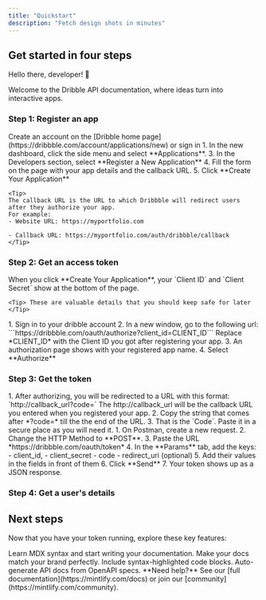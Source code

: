 ```yaml
---
title: "Quickstart"
description: "Fetch design shots in minutes"
---
```


## Get started in four steps

Hello there, developer! 👋

Welcome to the Dribble API documentation, where ideas turn into interactive apps. 

### Step 1: Register an app

<AccordionGroup>
  <Accordion title="Create a developer account">
      Create an account on the [Dribble home page](https://dribbble.com/account/applications/new) or sign in
    
  </Accordion>
  
  <Accordion icon="rectangle-terminal" title="Register your app">
    1. In the new dashboard, click the side menu and select **Applications**.
    3. In the Developers section, select **Register a New Application**
    4. Fill the form on the page with your app details and the callback URL.
    5. Click **Create Your Application**
    
    <Tip>
    The callback URL is the URL to which Dribbble will redirect users after they authorize your app.
    For example:  
    - Website URL: https://myportfolio.com

    - Callback URL: https://myportfolio.com/auth/dribbble/callback
    </Tip>
  </Accordion>
</AccordionGroup>

### Step 2: Get an access token

<AccordionGroup>
  <Accordion icon="github" title="Get your `Client ID` and `Client Secret`">
    When you click **Create Your Application**, your `Client ID` and `Client Secret` show at the bottom of the page.
    
    <Tip> These are valuable details that you should keep safe for later </Tip>
    
  </Accordion>
  <Accordion icon="palette" title="Get authorization">
    1. Sign in to your dribble account
    2. In a new window, go to the following url:  ```https://dribbble.com/oauth/authorize?client_id=CLIENT_ID``` 
      <Note> Replace *CLIENT_ID* with the Client ID you got after registering your app. </Note>
    3. An authorization page shows with your registered app name.
    4. Select **Authorize**
  </Accordion>
</AccordionGroup>


### Step 3: Get the token
<AccordionGroup>
  <Accordion title="Get your code">
    1. After authorizing, you will be redirected to a URL with this format: `http://callback_url?code=`
      <Note> The http://callback_url will be the callback URL you entered when you registered your app. </Note>
    2. Copy the string that comes after *?code=* till the the end of the URL. 
    3. That is the `Code`. Paste it in a secure place as you will need it. 
  </Accordion>
  <Accordion icon="rocket" title="Get the token using Postman">
    1. On Postman, create a new request.
    2. Change the HTTP Method to **POST**. 
    3. Paste the URL *https://dribbble.com/oauth/token*
    4. In the **Params** tab, add the keys:  
        - client_id,
        - client_secret
        - code  
        - redirect_uri (optional)
    5. Add their values in the fields in front of them
    6. Click **Send**
    7. Your token shows up as a JSON response.
  </Accordion>
</AccordionGroup>

### Step 4: Get a user's details



## Next steps

Now that you have your token running, explore these key features:

<CardGroup cols={2}>

<Card title="Write Content" icon="pen-to-square" href="/essentials/markdown">
  Learn MDX syntax and start writing your documentation.
</Card>

<Card title="Customize style" icon="palette" href="/essentials/settings">
  Make your docs match your brand perfectly.
</Card>

<Card title="Add code examples" icon="square-code" href="/essentials/code">
  Include syntax-highlighted code blocks.
</Card>

<Card title="API documentation" icon="code" href="/api-reference/introduction">
  Auto-generate API docs from OpenAPI specs.
</Card>

</CardGroup>

<Note>
  **Need help?** See our [full documentation](https://mintlify.com/docs) or join our [community](https://mintlify.com/community).
</Note>

